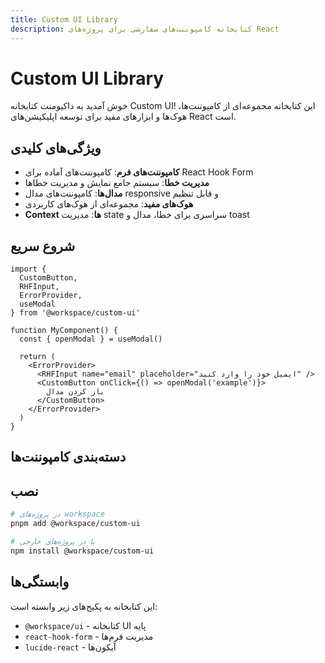 ```yaml
---
title: Custom UI Library
description: کتابخانه کامپوننت‌های سفارشی برای پروژه‌های React
---
```


# Custom UI Library

خوش آمدید به داکیومنت کتابخانه Custom UI! این کتابخانه مجموعه‌ای از کامپوننت‌ها، هوک‌ها و ابزارهای مفید برای توسعه اپلیکیشن‌های React است.

## ویژگی‌های کلیدی

- **کامپوننت‌های فرم**: کامپوننت‌های آماده برای React Hook Form
- **مدیریت خطا**: سیستم جامع نمایش و مدیریت خطاها
- **مدال‌ها**: کامپوننت‌های مدال responsive و قابل تنظیم
- **هوک‌های مفید**: مجموعه‌ای از هوک‌های کاربردی
- **Context ها**: مدیریت state سراسری برای خطا، مدال و toast

## شروع سریع

```tsx
import { 
  CustomButton, 
  RHFInput, 
  ErrorProvider,
  useModal 
} from '@workspace/custom-ui'

function MyComponent() {
  const { openModal } = useModal()
  
  return (
    <ErrorProvider>
      <RHFInput name="email" placeholder="ایمیل خود را وارد کنید" />
      <CustomButton onClick={() => openModal('example')}>
        باز کردن مدال
      </CustomButton>
    </ErrorProvider>
  )
}
```

## دسته‌بندی کامپوننت‌ها

<Cards>
  <Card title="کامپوننت‌ها" href="/docs/custom-ui/components" description="کامپوننت‌های UI سفارشی" />
  <Card title="هوک‌ها" href="/docs/custom-ui/hooks" description="هوک‌های React مفید" />
  <Card title="Context ها" href="/docs/custom-ui/contexts" description="مدیریت state سراسری" />
  <Card title="مثال‌ها" href="/docs/custom-ui/examples" description="نمونه‌های کاربردی" />
</Cards>

## نصب

```bash
# در پروژه‌های workspace
pnpm add @workspace/custom-ui

# یا در پروژه‌های خارجی
npm install @workspace/custom-ui
```

## وابستگی‌ها

این کتابخانه به پکیج‌های زیر وابسته است:

- `@workspace/ui` - کتابخانه UI پایه
- `react-hook-form` - مدیریت فرم‌ها
- `lucide-react` - آیکون‌ها
